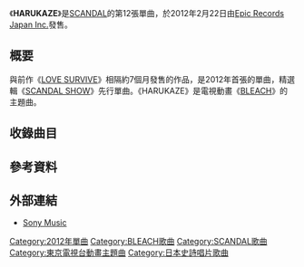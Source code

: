 {{Infobox Single 
| Name            = HARUKAZE
| Artist          = [[SCANDAL|SCANDAL]]
| Album           = [[SCANDAL_SHOW|SCANDAL SHOW]]
| A-side          =
| B-side          = ALONES（初回生産限定盤A）<br/>[[＊〜米字鍵〜|＊〜米字鍵〜]]（初回生産限定盤B）
| Released        = 2012年2月22日
| Format          = [[單曲|單曲]]
| Recorded        = 2011年<br/>{{JPN}}
| Genre           = [[J-POP|J-POP]]（[[動畫歌曲|動畫歌曲]]）
| Length          = 13:42（初回生産限定盤A）<br/>13:20（初回生産限定盤B）<br/>9:11（通常盤）
| Label           = [[Epic_Records_Japan_Inc.|Epic Records Japan Inc.]]<br/>ESCL-3852（初回盤A）<br/>ESCL-3853（初回盤B）<br/>ESCL-3854（通常盤）
| Writer          = 
| Producer        =
| Certification   =
| Chart position  = * 周榜第6位<small>（[[Oricon公信榜|Oricon]]） </small><ref>{{cite web |url=http://www.oricon.co.jp/rank/js/w/2012-03-05/more/2/ |language=ja |title=<span lang="ja">2012年02月20日～2012年02月26日のCDシングル週間ランキング（2012年03月05日付）</span> |publisher=[[Oricon|Oricon]] |date=2012 |accessdate=2012-12-24 |archive-date=2012年7月26日 |archive-url=https://web.archive.org/web/20120726052107/http://www.oricon.co.jp/rank/js/w/2012-03-05/more/2/ |dead-url=no }}</ref>
| Last single     = [[LOVE_SURVIVE|LOVE SURVIVE]]<br/>（2011年）
| This single     = '''HARUKAZE'''<br/>（2012年）
| Next single     = [[太陽Scandalous|太陽Scandalous]]<br/>（2012年）
| Misc =
}}
《'''HARUKAZE'''》是[[SCANDAL|SCANDAL]]的第12張單曲，於2012年2月22日由[[Epic_Records_Japan_Inc.|Epic Records Japan Inc.]]發售。

== 概要 ==
與前作《[[LOVE_SURVIVE|LOVE SURVIVE]]》相隔約7個月發售的作品，是2012年首張的單曲，精選輯《[[SCANDAL_SHOW|SCANDAL SHOW]]》先行單曲。《HARUKAZE》是電視動畫《[[BLEACH_(動畫)|BLEACH]]》的主題曲。

== 收錄曲目 ==
{{tracklist
| headline        = 通常盤
| extra_column    = 編曲
| title1          = HARUKAZE
| lyrics1         = SCANDAL、一色德保
| music1          = 一色德保
| extra1          = 篤志
| length1         = 4:35
| title2          = HARUKAZE（Instrumental）
| lyrics2         = －
| music2          = －
| extra2          = －
| length2         = 
}}
{{tracklist
| headline        = 初回生産限定盤A
| collapsed = yes
| extra_column    = 編曲
| title1          = HARUKAZE
| lyrics1         = SCANDAL、一色德保
| music1          = 一色德保
| extra1          = 篤志
| length1         = 4:35
| title2          = [[ALONES|ALONES]]
| lyrics2         = 太志
| music2          = 太志
| extra2          = 川口圭太
| length2         = 4:31
| title3          = HARUKAZE（Instrumental）
| lyrics3         = －
| music3          = －
| extra3          = －
| length3         = 
}}
{{tracklist
| headline        = 初回生産限定盤B
| collapsed = yes
| extra_column    = 編曲
| title1          = HARUKAZE
| lyrics1         = SCANDAL、一色德保
| music1          = 一色德保
| extra1          = 篤志
| length1         = 4:35
| title2          = [[＊〜米字鍵〜|＊〜米字鍵〜]]（{{lang|ja|*〜アスタリスク〜}}）
| lyrics2         = ORANGE RANGE
| music2          = [[ORANGE_RANGE|ORANGE RANGE]]
| extra2          = 川口圭太
| length2         = 4:09
| title3          = HARUKAZE（Instrumental）
| lyrics3         = －
| music3          = －
| extra3          = －
| length3         = 
}}

== 參考資料 ==
{{Reflist}}

== 外部連結 ==
* [http://www.sonymusic.co.jp/Music/Arch/ES/scandal/?ESCL-3854 Sony Music] {{Wayback|url=http://www.sonymusic.co.jp/Music/Arch/ES/scandal/?ESCL-3854 |date=20121014180407 }}{{ja icon}}

{{SCANDAL}}
{{BLEACH}}

{{DEFAULTSORT:HARUKAZE}}
[[Category:2012年單曲|Category:2012年單曲]]
[[Category:BLEACH歌曲|Category:BLEACH歌曲]]
[[Category:SCANDAL歌曲|Category:SCANDAL歌曲]]
[[Category:東京電視台動畫主題曲|Category:東京電視台動畫主題曲]]
[[Category:日本史詩唱片歌曲|Category:日本史詩唱片歌曲]]